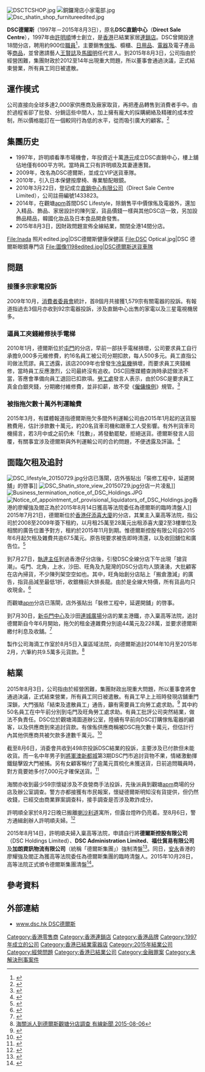 {{distinguish|DSE}}

{{Infobox Company
| name                =  '''DSC德爾斯'''
| logo                = DSC Logo.png
| logo_size           = 
| logo_caption        = 
|company_slogan = Take It Easy
|founder        = [[許明順|許明順]]
| foundation          = 1997年
| defunct             = 2015年8月3日
|location       = {{HK}}[[九龍|九龍]][[觀塘|觀塘]]鴻圖道44-46號世紀工商中心M層2-4室
|industry       = [[零售业|零售业]]
|num_employees  = 約850人
|products       = 傢俬、家庭用品、家庭電器、電子消費產品、訂造櫥櫃、訂造傢俬、專業眼鏡、保健按摩椅
|homepage       = [http://www.dsc.hk/ www.dsc.hk]{{dead link|date=2017年11月 |bot=InternetArchiveBot |fix-attempted=yes }}
}}
[[File:DSCTCSHOP.jpg|thumb]]
[[File:銅鑼灣店小家電部.jpg|thumb]]
[[File:Dsc_shatin_shop_furnitureedited.jpg|thumb]]

'''DSC德爾斯'''（1997年－2015年8月3日），原名'''DSC直銷中心'''（'''Direct Sale Centre'''），1997年由[[許明順|許明順]]博士創立，是[[香港|香港]]已結業家居[[連鎖店|連鎖店]]。DSC曾開設達18間分店，聘用約900位[[職員|職員]]<ref>{{Cite web|url=http://www.dsceshop.hk/index.php/about-us-page.html|archiveurl=https://web.archive.org/web/20140811193635/http://www.dsceshop.hk/index.php/about-us-page.html|archivedate=2014-08-11|title=DSC eShop Shop info [關於DSC]|date=2015-08-03|accessdate=2015-08-03|dead-url=no}}</ref>，主要銷售[[傢俬|傢俬]]、櫥櫃、[[日用品|日用品]]、[[電器|電器]]及電子產品等[[商品|商品]]，並曾邀請藝人[[王賢誌|王賢誌]]及[[馬國明|馬國明]]任代言人。到2015年8月3日，公司指由於經營困難，集團財政於2012至14年出現重大問題，所以董事會通過決議，正式結束營業，所有員工同日被遣散。

==運作模式==
公司直接向全球多達2,000家供應商及廠家取貨，再把產品轉售到消費者手中。由於過程省卻了批發、分銷這些中間人，加上擁有龐大的採購網絡及精確的成本控制，所以價格能訂在一個較同行為低的水平，從而吸引廣大的顧客。<ref>{{Cite web |url=http://www.dsceshop.hk/index.php/about-us-page.html |title=關於DSC |accessdate=2015-08-03 |archive-date=2014-08-11 |archive-url=https://web.archive.org/web/20140811193635/http://www.dsceshop.hk/index.php/about-us-page.html |dead-url=no }}</ref>

==集團历史==
*1997年，許明順看準市場機會，年投資近十萬[[港元|港元]]成立DSC直銷中心，樓上舖佔地僅有600平方呎。當時員工只有許明順及其妻連惠賢。
*2009年，改名為DSC德爾斯，並成立VIP送貨車隊。
*2010年，引入日本保健按摩椅、專業驗配眼鏡。
*2010年3月22日，登記成立[[直銷中心有限公司|直銷中心有限公司]]（Direct Sale Centre Limited），公司註冊編號1433823。
*2014年，在觀塘[[apm_(香港)|apm]]首間DSC Lifestyle，除銷售平中價傢俬及電器外，還加入精品、飾品、家居設計的陳列室，貨品價錢一樣與其他DSC店一致，另加設飾品精品，韓國化妝品及日本食品開倉發售。
*2015年8月3日，因財政問題宣佈全線結業，關閉全港14間分店。
<gallery>
File:Inada 照片edited.jpg|DSC德爾斯健康保健區
File:DSC Optical.jpg|DSC 德爾斯眼鏡專門店
File:圖像1198edited.jpg|DSC德爾斯送貨車隊
</gallery>

==問題==
===接獲多宗家電投訴===
2009年10月，[[消費者委員會_(香港)|消費者委員會]]統計，首8個月共接獲1,579宗有關電器的投訴。有報道指過去3個月亦收到92宗電器投訴，涉及直銷中心出售的家電以及三星電視機居多。

===逼員工夾錢維修扶手電梯===
2010年1月，德爾斯位於[[屯門|屯門]]的分店，早前一部扶手電梯損壞，公司要求員工自行承擔9,000多元維修費，約16名員工被公司分期扣款，每人500多元。員工直指公司做法荒謬。員工透露，該店2009年也曾發生[[冷氣機|冷氣機]]損壞，而要求員工夾錢維修，當時員工反應激烈，公司最終沒有追收。DSC回應媒體查詢時承認做法不當，答應會準備向員工退回已扣款項。[[勞工處|勞工處]]發言人表示，由於DSC是要求員工真金白銀夾錢，分期繳付維修費，並非扣薪，故不受《[[僱傭條例|僱傭條例]]》規管。<ref>{{Cite web |url=http://hk.apple.nextmedia.com/news/art/20100112/13617677 |title=公司壞電梯　員工要孭維修費 DSC認做得不當　答允退還款項 《蘋果日報》 2015年3月12日 |accessdate=2015年6月4日 |archive-date=2015年6月4日 |archive-url=https://web.archive.org/web/20150604124814/http://hk.apple.nextmedia.com/news/art/20100112/13617677 |dead-url=no }}</ref>

===被指拖欠數十萬外判運輸費===
2015年3月，有媒體報道指德爾斯拖欠多間外判運輸公司由2015年1月起的送貨服務費用，估計涉款數十萬元，約20名貨車司機和跟車工人受影響。有外判貨車司機揚言，若3月中或之前仍未「找數」，將發動罷駛，拒絕送貨。德爾斯發言人回覆，有關事宜涉及德爾斯與外判運輸公司的合約問題，不便透露及評論。<ref>{{Cite web |url=http://hk.apple.nextmedia.com/realtime/news/20150312/53523960 |title=DSC德爾斯被指拖欠數十萬外判運輸費 《蘋果日報》 2015年3月12日 |accessdate=2015年6月4日 |archive-date=2015年6月4日 |archive-url=https://web.archive.org/web/20150604124654/http://hk.apple.nextmedia.com/realtime/news/20150312/53523960 |dead-url=no }}</ref>

==面臨欠租及追討==
[[File:DSC_lifestyle_20150729.jpg|right]]分店已落閘，店外張貼出「裝修工程中，延遲開舖」的啓事]]
[[File:DSC_Shatin_store_view_20150729.jpg|right]]分店一片凌亂]]
[[File:Business_termination_notice_of_DSC_Holdings.JPG|thumb]]
[[File:Notice_of_appointment_of_provisional_liquidators_of_DSC_Holdings.jpg|thumb]]香港的廖耀強及閻正為於2015年8月14日獲高等法院委任為德爾斯的臨時清盤人]]
2015年7月21日，德爾斯位於[[香港仔|香港仔]][[添喜大廈|添喜大廈]]的分店，其業主入稟高等法院，指公司於2008至2009年簽下租約，以月租25萬至28萬元出租添喜大廈2至3樓單位及相關的廣告位置予對方，租約於2015年11月到期。惟德爾斯控股有限公司自2015年6月起欠租及雜費共逾67.5萬元。原告現要求被告即時清還，以及收回舖位和廣告位。<ref>{{Cite web |url=http://hk.apple.nextmedia.com/realtime/news/20150722/54001605 |title=DSC德爾斯欠租逾67萬業主要求收樓 《蘋果日報》 2015年7月22日 |accessdate=2015年7月30日 |archive-date=2015年7月26日 |archive-url=https://web.archive.org/web/20150726155239/http://hk.apple.nextmedia.com/realtime/news/20150722/54001605 |dead-url=no }}</ref>

到7月27日，[[執達主任|執達主任]]到過香港仔分店後，引發DSC全線分店下午出現「搶貨潮」。屯門、北角，上水，沙田、旺角及九龍灣的DSC分店均人頭湧湧，大批顧客在店內掃貨，不少陳列架空空如也。其中，旺角始創分店貼上「搬倉激減」的廣告，指貨品減至最低1折，收銀機前大排長龍。由於是全線大特價，所有貨品均只收現金。<ref>{{Cite web |url=http://www.inmediahk.net/node/1036295 |title=德爾斯傳結業 市民搶購存貨 香港獨立媒體 2015-07-29 |accessdate=2015-07-30 |archive-date=2015-08-03 |archive-url=https://web.archive.org/web/20150803032059/http://www.inmediahk.net/node/1036295 |dead-url=no }}</ref>

而觀塘[[Apm_(香港)|apm]]分店已落閘，店外張貼出「裝修工程中，延遲開舖」的啓事。

到7月30日，[[新屯門中心|新屯門中心]]及沙田[[連城廣場|連城廣場]]分店的業主港鐵，亦入稟高等法院，追討德爾斯自今年6月開始，拖欠的租金連雜費分別逾44萬元及228萬，並要求德爾斯繳付利息及收舖。<ref>{{Cite web |url=http://hk.apple.nextmedia.com/realtime/finance/20150731/54035525 |title=「DSC德爾斯」屯門、沙田店都欠租 被入稟追數兼收舖 《蘋果日報》 2015-07-31 |accessdate=2015-07-31 |archive-date=2015-08-03 |archive-url=https://web.archive.org/web/20150803211417/http://hk.apple.nextmedia.com/realtime/finance/20150731/54035525 |dead-url=no }}</ref>

製作公司海滴工作室於8月5日入稟區域法院，向德爾斯追討2014年10月至2015年2月，六筆約共9.5萬多元貨款。<ref>[http://cablenews.i-cable.com/webapps/news_video/index.php?news_id=463599 海關派人到德爾斯觀塘分店調查 有線新聞 2015-08-06]</ref>

==結業==
2015年8月3日，公司指由於經營困難，集團財政出現重大問題，所以董事會將會通過決議，正式結束營業，所有員工同日被遣散。有員工早上上班時發現店舖重門深鎖，大門張貼「結束及遣散員工」通告，籲有需要員工向勞工處求助。<ref>{{Cite web |url=http://hk.apple.nextmedia.com/realtime/breaking/20150803/54045566 |title=【DSC執笠】財政問題經營困難 遣散全體員工 《蘋果日報》 2015-08-03 |accessdate=2015-08-03 |archive-date=2015-08-04 |archive-url=https://web.archive.org/web/20150804210024/http://hk.apple.nextmedia.com/realtime/breaking/20150803/54045566 |dead-url=no }}</ref>
其中約50名員工在中午前分別到屯門及旺角勞工處求助。有員工批評公司突然結業，做法不負責任。DSC位於觀塘鴻圖道辦公室，陸續有早前向DSC訂購傢俬電器的顧客，以及供應商到來追討貨款。有傢俬供應商稱被DSC拖欠數十萬元，但估計行內其他供應商共被欠款多達數千萬元。<ref>{{cite news|title=老闆漏夜搬家　DSC執笠|url=http://hk.apple.nextmedia.com/news/first/20150804/19242710|work=簡明恩、劉永明、劉柏麟、詹家志|publisher=蘋果日報|date=2015-08-04|accessdate=2015-08-04|archive-date=2015-08-05|archive-url=https://web.archive.org/web/20150805152442/http://hk.apple.nextmedia.com/news/first/20150804/19242710|dead-url=no}}</ref>

截至8月6日，消委會共收到498宗投訴DSC結業的投訴，主要涉及已付款但未能收貨。而一名中年男子到[[將軍澳|將軍澳]][[新都城|新都城]]第3期DSC門市追討貨物不果，情緒激動揮鐵鎚擊毀大門被捕。另有女顧客稱付了逾萬元買梳化未獲送貨，日前追問職員時，對方竟要她多付7,000元才確保送貨。<ref>{{cite news|title=追貨男揮鎚毀分店門|url=http://hk.apple.nextmedia.com/news/art/20150804/19242717|work=劉柏麟|publisher=蘋果日報|date=2015-08-04|accessdate=2015-08-04|archive-date=2015-08-05|archive-url=https://web.archive.org/web/20150805145647/http://hk.apple.nextmedia.com/news/art/20150804/19242717|dead-url=no}}</ref>

海關亦收到最少59宗懷疑涉及不良營商手法投訴，先後派員到觀塘[[Apm_(香港)|apm]]商場的分店及辦公室調查。警方亦都接獲有市民報案，懷疑德爾斯明知沒有貨提供，但仍然收錢，已經交由商業罪案調查科，接手調查是否涉及欺詐成分。

許明順全家於8月2日晚已搬離[[喇沙利道|喇沙利道]]寓所，但露台燈昨仍亮着。至8月6日，警方通緝創辦人許明順夫婦。<ref>{{cite news|title=消委會接約五百投訴 警通緝DSC創辦人夫婦|url=http://news.tvb.com/local/55c348f26db28c7479000003/|work=[[無綫新聞|無綫新聞]]|date=2015-08-06|5=|accessdate=2015-08-06|archive-date=2015-08-08|archive-url=https://web.archive.org/web/20150808203213/http://news.tvb.com/local/55c348f26db28c7479000003|dead-url=no}}</ref>

2015年8月14日，許明順夫婦入稟高等法院，申請自行將'''德爾斯控股有限公司'''（DSC Holdings Limited）、'''DSC Administration Limited'''、'''福仕貿易有限公司'''及'''加朗資訊物流有限公司'''（統稱「德爾斯集團」）強制清盤<ref>{{Cite web |url=http://hk.apple.nextmedia.com/realtime/news/20150815/54091515 |title=DSC德爾斯申請清盤 另遭電子產品公司追142萬 |accessdate=2015-11-01 |archive-date=2015-10-30 |archive-url=https://web.archive.org/web/20151030013908/http://hk.apple.nextmedia.com/realtime/news/20150815/54091515 |dead-url=no }}</ref>。同日，[[安永|安永]]香港的廖耀強及閻正為獲高等法院委任為德爾斯集團的臨時清盤人。2015年10月28日，高等法院正式頒令德爾斯集團清盤<ref>{{Cite web |url=http://news.rthk.hk/rthk/ch/component/k2/1220028-20151028.htm |title=高院頒令德爾斯旗下4公司清盤 |accessdate=2015-11-01 |archive-date=2016-03-05 |archive-url=https://web.archive.org/web/20160305120605/http://news.rthk.hk/rthk/ch/component/k2/1220028-20151028.htm |dead-url=no }}</ref>。

== 參考資料 ==
{{reflist}}

{{commonscat|DSC Holdings}}
==外部連結==
* [http://www.dsc.hk/ www.dsc.hk DSC德爾斯]{{Wayback|url=http://www.dsc.hk/ |date=20100926121033 }}

[[Category:香港零售商|Category:香港零售商]]
[[Category:香港連鎖店|Category:香港連鎖店]]
[[Category:香港品牌|Category:香港品牌]]
[[Category:1997年成立的公司|Category:1997年成立的公司]]
[[Category:香港已結業電器店|Category:香港已結業電器店]]
[[Category:2015年結業公司|Category:2015年結業公司]]
[[Category:經營問題|Category:經營問題]]
[[Category:香港已結業公司|Category:香港已結業公司]]
[[Category:金融罪案|Category:金融罪案]]
[[Category:未解決刑事案件|Category:未解決刑事案件]]